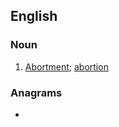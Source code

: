 ==English==

===Noun===
{{en-noun|-|s}}

# {{lb|en|obsolete}} [[abortment|Abortment]]; [[abortion]]
#: {{rfquotek|lang=en|Joseph Hall}}

===Anagrams===
* {{anagrams|en|a=abeemnorst|bantersome}}